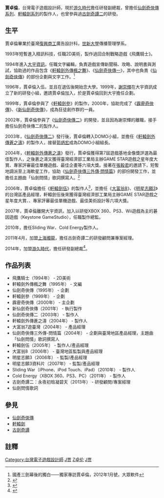 {{Infobox person
| name        = 賈卓倫
| image       =
| caption     = 2006年8月賈卓倫在[[台北|台北]]軒然大波座談會。
| occupation  = [[電子遊戲設計師|電子遊戲設計師]] [[編劇|編劇]]
}}

'''賈卓倫'''，台灣電子遊戲設計師，現於[[北京游久時代科技有限公司|游久時代]]擔任研發副總裁，曾擔任[[仙劍奇俠傳系列|仙劍奇俠傳系列]]、[[軒轅劍系列|軒轅劍系列]]的製作人，也曾參與過[[古劍奇譚二|古劍奇譚二]]的研發。

== 生平 ==
賈卓倫畢業於臺灣[[復興商工|復興商工]]廣告設計科，[[世新大學|世新大學]]傳播管理學系。

1993年短暫進入精訊科技，任職2D美術，製作過回合制戰略遊戲《飛鷹騎士》。

1994年進入[[大宇資訊|大宇資訊]]，任職文字編輯，負責遊戲宣傳新聞稿、攻略、說明書與測試，協助過的作品包含《[[軒轅劍外傳楓之舞|軒轅劍外傳楓之舞]]》、《[[仙劍奇俠傳|仙劍奇俠傳一]]》，其中也負責《[[仙劍奇俠傳|仙劍奇俠傳]]》的部份企劃與文字工作。<ref>國產三劍幕後的獨白——獨家專訪賈卓倫，2012年1月號，大眾軟件</ref>

1996年，賈卓倫入伍，並且在退伍後開始念大學。1999年，[[謝崇輝|謝崇輝]]在大宇資訊成立了新的研發小組，邀請賈卓倫加入，於是賈卓倫回到大宇擔任企劃。

1999年，賈卓倫參與了《[[軒轅劍參|軒轅劍參]]》的製作，2000年，協助完成了《[[霹靂奇俠傳|霹靂奇俠傳]]》、《[[新仙劍奇俠傳|新仙劍奇俠傳]]》，成為狂徒創作群的一員。

2002年，賈卓倫參與了《[[仙劍奇俠傳二|仙劍奇俠傳二]]》的開發，並且因為謝崇輝的離職，接手擔任仙劍奇俠傳二的製作人。

2003年，《[[仙劍奇俠傳二|仙劍奇俠傳二]]》發行後，賈卓倫轉入DOMO小組，並擔任《[[軒轅劍外傳蒼之濤|軒轅劍外傳蒼之濤]]》的製作人，接替[[郭炳宏|郭炳宏]]成為DOMO小組組長。

2004年，《[[軒轅劍外傳蒼之濤|軒轅劍外傳蒼之濤]]》發行，賈卓倫獲得第7屆遊戲基地金像獎評選為最佳製作人，之後蒼之濤又獲得臺灣經濟部工業局主辦GAME STAR遊戲之星年度大賞、專家評審最佳單機遊戲、最佳企畫等六項大獎。接著在[[張毅君|張毅君]]的邀請下，短暫地調派至上海軟星工作，協助《[[仙劍奇俠傳三外傳·問情篇|仙劍奇俠傳三外傳·問情篇]]》的部份開發工作，並擔任主題曲「仙劍問情」歌詞撰寫人。<ref>{{cite web |url=http://gnn.gamer.com.tw/2/15782.html |title=《仙三外傳》主題曲演唱人出爐 |accessdate=2011-12-25 |author=巴哈姆特電玩資訊站 |date=2004-07-07 |archive-date=2018-09-20 |archive-url=https://web.archive.org/web/20180920160949/https://gnn.gamer.com.tw/2/15782.html |dead-url=no }}</ref>

2006年，賈卓倫擔任《[[軒轅劍伍|軒轅劍伍]]》的製作人<ref>{{cite web |url=http://gnn.gamer.com.tw/8/24258.html |title=《軒轅劍伍》直擊！隱藏要素公開 DOMO 下戰帖！ |accessdate=2011-12-25 |author=巴哈姆特電玩資訊站 |date=2006-08-04 |archive-date=2016-03-04 |archive-url=https://web.archive.org/web/20160304085241/http://gnn.gamer.com.tw/8/24258.html |dead-url=no }}</ref>，並擔任《[[大富翁8|大富翁8]]》、《[[明星志願3|明星志願3]]》的台灣區產品經理，軒轅劍伍後來獲得臺灣經濟部工業局主辦GAME STAR遊戲之星年度大賞、、專家評審最佳單機遊戲、最佳美術設計等六項大獎。

2007年，賈卓倫離開大宇資訊，加入以研發XBOX 360、PS3、Wii遊戲為主的碁因遊戲（Keystone GameStudio），任職製作總監。

2010年，擔任Sliding War、Cold Energy製作人。

2011年4月，加盟[[上海燭龍|上海燭龍]]，擔任古劍奇譚二的研發顧問兼專案經理。

2014年，加盟[[北京游久時代科技有限公司|游久時代]]，擔任研發副總裁<ref>{{cite web |url=http://news.uuu9.com/2014/201403/330178.shtml |title=GMGC最大亮點在場外：價值3億跑車助陣為求好片 |accessdate=2014-09-08 |author=游久網 |date=2014-03-27 |archive-date=2014-11-29 |archive-url=https://web.archive.org/web/20141129025247/http://news.uuu9.com/2014/201403/330178.shtml |dead-url=no }}</ref>。

== 作品列表 ==
* 飛鷹騎士（1994年） - 2D美術
* 軒轅劍外傳楓之舞（1995年） - 文編 
* 仙劍奇俠傳（1995年） - 企劃 
* 軒轅劍參（1999年） - 企劃 
* 霹靂奇俠傳（2000年） - 主企劃 
* 新仙劍奇俠傳（2001年） - 執行製作 
* 仙劍奇俠傳二（2003年） - 製作人 
* 軒轅劍外傳蒼之濤（2004年） - 製作人 
* 大富翁7遊臺灣（2004年） - 產品經理 
* 仙劍奇俠傳三外傳-問情篇（2004年） - 企劃與臺灣地區產品經理，主題曲「仙劍問情」歌詞撰寫人 
* 軒轅劍伍（2005年） - 製作人/產品經理 
* 大富翁8（2006年） - 臺灣地區監製與產品經理 
* 明星志願3（2006年） - 監製/產品經理 
* 明星志願3資料片（2007年） - 監製/產品經理 
* Sliding War（iPhone、iPod Touch、iPad）（2010年） - 製作人 
* Cold Energy（XBOX 360、PS3、PC）（2011年） - 製作人
* 古劍奇譚二：永夜初晗凝碧天（2013年） - 研發顧問/專案經理
* 仙劍問情歌詞

==參見==
*[[仙劍奇俠傳系列|仙劍奇俠傳]]
*[[軒轅劍系列|軒轅劍]]
*[[古劍奇譚|古劍奇譚]]

==註釋==
{{Reflist}}


[[Category:台灣電子遊戲設計師|Category:台灣電子遊戲設計師]]
[[Category:在世人物|J贾]]
[[Category:賈姓|Z卓伦]]
[[Category:世新大學校友|J贾]]